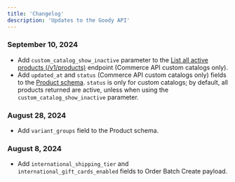 ```yaml
---
title: 'Changelog'
description: 'Updates to the Goody API'
---
```


### September 10, 2024

- Add `custom_catalog_show_inactive` parameter to the [List all active products (/v1/products)](https://developer.ongoody.com/api-reference/products/list-all-active-products) endpoint (Commerce API custom catalogs only).
- Add `updated_at` and `status` (Commerce API custom catalogs only) fields to the [Product schema](https://developer.ongoody.com/api-reference/schemas/product). `status` is only for custom catalogs; by default, all products returned are active, unless when using the `custom_catalog_show_inactive` parameter.

### August 28, 2024

- Add `variant_groups` field to the Product schema.

### August 8, 2024

- Add `international_shipping_tier` and `international_gift_cards_enabled` fields to Order Batch Create payload.